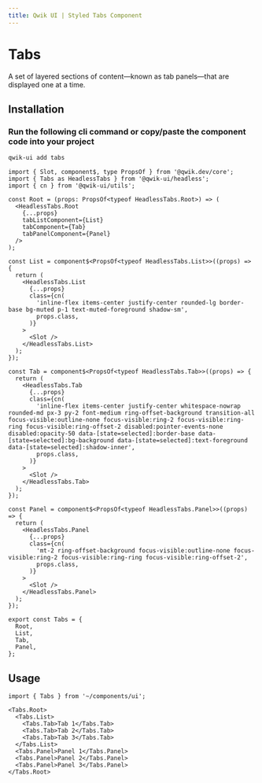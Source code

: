 ```yaml
---
title: Qwik UI | Styled Tabs Component
---
```



<StatusBanner status={statusByComponent.styled.Tabs} />

# Tabs

A set of layered sections of content—known as tab panels—that are displayed one at a time.

<Showcase name="hero" />

## Installation

### Run the following cli command or copy/paste the component code into your project

```sh
qwik-ui add tabs
```

```tsx
import { Slot, component$, type PropsOf } from '@qwik.dev/core';
import { Tabs as HeadlessTabs } from '@qwik-ui/headless';
import { cn } from '@qwik-ui/utils';

const Root = (props: PropsOf<typeof HeadlessTabs.Root>) => (
  <HeadlessTabs.Root
    {...props}
    tabListComponent={List}
    tabComponent={Tab}
    tabPanelComponent={Panel}
  />
);

const List = component$<PropsOf<typeof HeadlessTabs.List>>((props) => {
  return (
    <HeadlessTabs.List
      {...props}
      class={cn(
        'inline-flex items-center justify-center rounded-lg border-base bg-muted p-1 text-muted-foreground shadow-sm',
        props.class,
      )}
    >
      <Slot />
    </HeadlessTabs.List>
  );
});

const Tab = component$<PropsOf<typeof HeadlessTabs.Tab>>((props) => {
  return (
    <HeadlessTabs.Tab
      {...props}
      class={cn(
        'inline-flex items-center justify-center whitespace-nowrap rounded-md px-3 py-2 font-medium ring-offset-background transition-all focus-visible:outline-none focus-visible:ring-2 focus-visible:ring-ring focus-visible:ring-offset-2 disabled:pointer-events-none disabled:opacity-50 data-[state=selected]:border-base data-[state=selected]:bg-background data-[state=selected]:text-foreground data-[state=selected]:shadow-inner',
        props.class,
      )}
    >
      <Slot />
    </HeadlessTabs.Tab>
  );
});

const Panel = component$<PropsOf<typeof HeadlessTabs.Panel>>((props) => {
  return (
    <HeadlessTabs.Panel
      {...props}
      class={cn(
        'mt-2 ring-offset-background focus-visible:outline-none focus-visible:ring-2 focus-visible:ring-ring focus-visible:ring-offset-2',
        props.class,
      )}
    >
      <Slot />
    </HeadlessTabs.Panel>
  );
});

export const Tabs = {
  Root,
  List,
  Tab,
  Panel,
};
```

## Usage

```tsx
import { Tabs } from '~/components/ui';
```

```tsx
<Tabs.Root>
  <Tabs.List>
    <Tabs.Tab>Tab 1</Tabs.Tab>
    <Tabs.Tab>Tab 2</Tabs.Tab>
    <Tabs.Tab>Tab 3</Tabs.Tab>
  </Tabs.List>
  <Tabs.Panel>Panel 1</Tabs.Panel>
  <Tabs.Panel>Panel 2</Tabs.Panel>
  <Tabs.Panel>Panel 3</Tabs.Panel>
</Tabs.Root>
```
